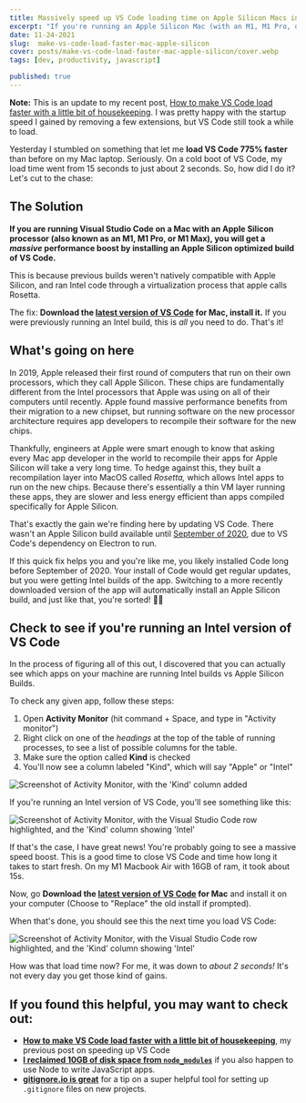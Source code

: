 ```yaml
---
title: Massively speed up VS Code loading time on Apple Silicon Macs in one step
excerpt: "If you're running an Apple Silicon Mac (with an M1, M1 Pro, or M1 Max chip), you may be able to speed up VS Code massively with a quick update."
date: 11-24-2021
slug:  make-vs-code-load-faster-mac-apple-silicon
cover: posts/make-vs-code-load-faster-mac-apple-silicon/cover.webp
tags: [dev, productivity, javascript]

published: true
---
```


<Aside type="note">

**Note:** This is an update to my recent post, [How to make VS Code load faster with a little bit of housekeeping](https://mikebifulco.com/posts/make-vs-code-load-faster-by-removing-extensions).
I was pretty happy with the startup speed I gained by removing a few
extensions, but VS Code still took a while to load.

</Aside>

Yesterday I stumbled on something that let me **load VS Code 775% faster** than before on my Mac laptop. Seriously. On a cold boot of VS Code, my load time went from 15 seconds to just about 2 seconds. So, how did I do it? Let's cut to the chase:

## The Solution

**If you are running Visual Studio Code on a Mac with an Apple Silicon processor (also known as an M1, M1 Pro, or M1 Max), you will get a _massive_ performance boost by installing an Apple Silicon optimized build of VS Code.**

This is because previous builds weren't natively compatible with Apple Silicon, and ran Intel code through a virtualization process that apple calls Rosetta.

The fix: **Download the [latest version of VS Code](https://code.visualstudio.com/download) for Mac, install it.** If you were previously running an Intel build, this is _all_ you need to do. That's it!

## What's going on here

In 2019, Apple released their first round of computers that run on their own processors, which they call Apple Silicon. These chips are fundamentally different from the Intel processors that Apple was using on all of their computers until recently. Apple found massive performance benefits from their migration to a new chipset, but running software on the new processor architecture requires app developers to recompile their software for the new chips.

Thankfully, engineers at Apple were smart enough to know that asking every Mac app developer in the world to recompile their apps for Apple Silicon will take a very long time. To hedge against this, they built a recompilation layer into MacOS called _Rosetta,_ which allows Intel apps to run on the new chips. Because there's essentially a thin VM layer running these apps, they are slower and less energy efficient than apps compiled specifically for Apple Silicon.

That's exactly the gain we're finding here by updating VS Code. There wasn't an Apple Silicon build available until [September of 2020](https://github.com/microsoft/vscode/issues/101662), due to VS Code's dependency on Electron to run.

If this quick fix helps you and you're like me, you likely installed Code long before September of 2020. Your install of Code would get regular updates, but you were getting Intel builds of the app. Switching to a more recently downloaded version of the app will automatically install an Apple Silicon build, and just like that, you're sorted! 🧙‍♂️

## Check to see if you're running an Intel version of VS Code

In the process of figuring all of this out, I discovered that you can actually see which apps on your machine are running Intel builds vs Apple Silicon Builds.

To check any given app, follow these steps:

1. Open **Activity Monitor** (hit command + Space, and type in "Activity monitor")
2. Right click on one of the _headings_ at the top of the table of running processes, to see a list of possible columns for the table.
3. Make sure the option called **Kind** is checked
4. You'll now see a column labeled "Kind", which will say "Apple" or "Intel"

<Image
  publicId="posts/make-vs-code-load-faster-mac-apple-silicon/kind-column"
  caption="The 'Kind' column in Activity Monitor tells you which processor architecture every app is built to run against"
  alt="Screenshot of Activity Monitor, with the 'Kind' column added"
/>

If you're running an Intel version of VS Code, you'll see something like this:

<Image
  publicId="posts/make-vs-code-load-faster-mac-apple-silicon/intel-build"
  caption="The 'Kind' column will say Intel - and I bet your load times for VS Code could be much better."
  alt="Screenshot of Activity Monitor, with the Visual Studio Code row highlighted, and the 'Kind' column showing 'Intel'"
/>

If that's the case, I have great news! You're probably going to see a massive speed boost. This is a good time to close VS Code and time how long it takes to start fresh. On my M1 Macbook Air with 16GB of ram, it took about 15s.

Now, go **Download the [latest version of VS Code](https://code.visualstudio.com/download) for Mac** and install it on your computer (Choose to "Replace" the old install if prompted).

When that's done, you should see this the next time you load VS Code:

<Image
  publicId="posts/make-vs-code-load-faster-mac-apple-silicon/apple-build"
  caption="The 'Kind' column will say Apple"
  alt="Screenshot of Activity Monitor, with the Visual Studio Code row highlighted, and the 'Kind' column showing 'Intel'"
/>

How was that load time now? For me, it was down to _about 2 seconds!_ It's not every day you get those kind of gains.

## If you found this helpful, you may want to check out:

- **[How to make VS Code load faster with a little bit of housekeeping](https://mikebifulco.com/posts/make-vs-code-load-faster-by-removing-extensions)**, my previous post on speeding up VS Code
- **[I reclaimed 10GB of disk space from `node_modules`](https://mikebifulco.com/posts/reclaimed-10gb-of-disk-space-from-node-modules)** if you also happen to use Node to write JavaScript apps.
- **[gitignore.io is great](https://mikebifulco.com/posts/gitignore-io-is-great)** for a tip on a super helpful tool for setting up `.gitignore` files on new projects.
